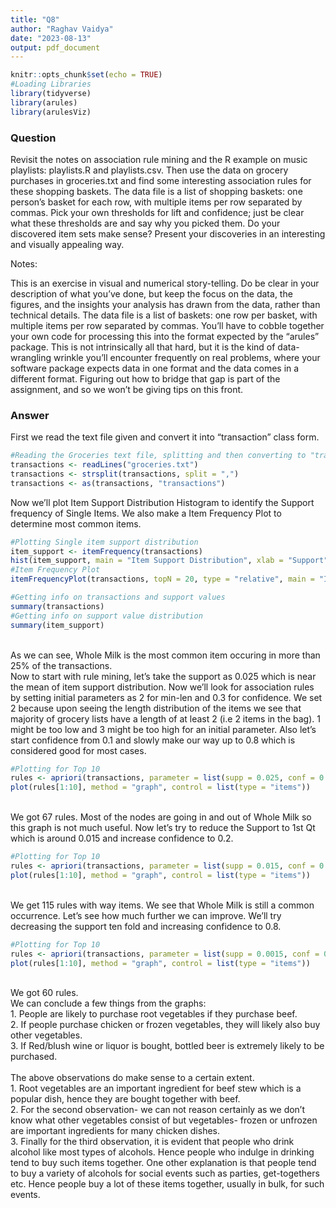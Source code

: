 ```yaml
---
title: "Q8"
author: "Raghav Vaidya"
date: "2023-08-13"
output: pdf_document
---
```

```r
knitr::opts_chunk$set(echo = TRUE)
#Loading Libraries
library(tidyverse)
library(arules)
library(arulesViz)
```

### Question

Revisit the notes on association rule mining and the R example on music playlists: playlists.R and playlists.csv. Then use the data on grocery purchases in groceries.txt and find some interesting association rules for these shopping baskets. The data file is a list of shopping baskets: one person's basket for each row, with multiple items per row separated by commas. Pick your own thresholds for lift and confidence; just be clear what these thresholds are and say why you picked them. Do your discovered item sets make sense? Present your discoveries in an interesting and visually appealing way.

Notes:

This is an exercise in visual and numerical story-telling. Do be clear in your description of what you've done, but keep the focus on the data, the figures, and the insights your analysis has drawn from the data, rather than technical details.
The data file is a list of baskets: one row per basket, with multiple items per row separated by commas. You'll have to cobble together your own code for processing this into the format expected by the "arules" package. This is not intrinsically all that hard, but it is the kind of data-wrangling wrinkle you'll encounter frequently on real problems, where your software package expects data in one format and the data comes in a different format. Figuring out how to bridge that gap is part of the assignment, and so we won't be giving tips on this front.

### Answer

First we read the text file given and convert it into "transaction" class form.
```r
#Reading the Groceries text file, splitting and then converting to "transaction class"
transactions <- readLines("groceries.txt")
transactions <- strsplit(transactions, split = ",")
transactions <- as(transactions, "transactions")
```
Now we'll plot Item Support Distribution Histogram to identify the Support frequency of Single Items. We also make a  Item Frequency Plot to determine most common items.
```r
#Plotting Single item support distribution
item_support <- itemFrequency(transactions)
hist(item_support, main = "Item Support Distribution", xlab = "Support")
#Item Frequency Plot
itemFrequencyPlot(transactions, topN = 20, type = "relative", main = "Item Frequency Plot")
```
```r
#Getting info on transactions and support values
summary(transactions)
#Getting info on support value distribution
summary(item_support)
```
\
As we can see, Whole Milk is the most common item occuring in more than 25% of the transactions.\
Now to start with rule mining, let's take the support as 0.025 which is near the mean of item support distribution. Now we'll look for association rules by setting initial parameters as 2 for min-len and 0.3 for confidence. We set 2 because upon seeing the length distribution of the items we see that majority of grocery lists have a length of at least 2 (i.e 2 items in the bag). 1 might be too low and 3 might be too high for an initial parameter. Also let's start confidence from 0.1 and slowly make our way up to 0.8 which is considered good for most cases.
```r
#Plotting for Top 10
rules <- apriori(transactions, parameter = list(supp = 0.025, conf = 0.1, target = "rules", minlen = 2))
plot(rules[1:10], method = "graph", control = list(type = "items"))
```
\
We got 67 rules. Most of the nodes are going in and out of Whole Milk so this graph is not much useful. Now let's try to reduce the Support to 1st Qt which is around 0.015 and increase confidence to 0.2.
```r
#Plotting for Top 10
rules <- apriori(transactions, parameter = list(supp = 0.015, conf = 0.2, target = "rules", minlen = 2))
plot(rules[1:10], method = "graph", control = list(type = "items"))
```
\
We get 115 rules with way items. We see that Whole Milk is still a common occurrence. Let's see how much further we can improve. We'll try decreasing the support ten fold and increasing confidence to 0.8.
```r
#Plotting for Top 10
rules <- apriori(transactions, parameter = list(supp = 0.0015, conf = 0.8, target = "rules", minlen = 2))
plot(rules[1:10], method = "graph", control = list(type = "items"))
```
\
We got 60 rules.
\
We can conclude a few things from the graphs:\
1. People are likely to purchase root vegetables if they purchase beef.\
2. If people purchase chicken or frozen vegetables, they will likely also buy other vegetables.\
3. If Red/blush wine or liquor is bought, bottled beer is extremely likely to be purchased.\
\
The above observations do make sense to a certain extent. \
1. Root vegetables are an important ingredient for beef stew which is a popular dish, hence they are bought together with beef.\
2. For the second observation- we can not reason certainly as we don't know what other vegetables consist of but vegetables- frozen or unfrozen are important ingredients for many chicken dishes.\
3. Finally for the third observation, it is evident that people who drink alcohol like most types of alcohols. Hence people who indulge in drinking tend to buy such items together. One other explanation is that people tend to buy a variety of alcohols for social events such as parties, get-togethers etc. Hence people buy a lot of these items together, usually in bulk, for such events. 